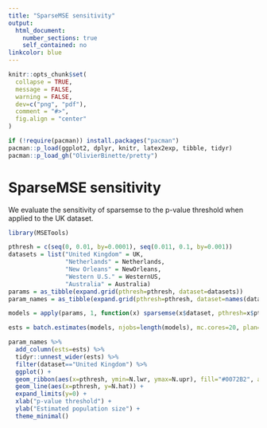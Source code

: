 ```yaml
---
title: "SparseMSE sensitivity"
output: 
  html_document:
    number_sections: true
    self_contained: no
linkcolor: blue
---
```


```r
knitr::opts_chunk$set(
  collapse = TRUE,
  message = FALSE,
  warning = FALSE,
  dev=c("png", "pdf"),
  comment = "#>",
  fig.align = "center"
)

if (!require(pacman)) install.packages("pacman")
pacman::p_load(ggplot2, dplyr, knitr, latex2exp, tibble, tidyr)
pacman::p_load_gh("OlivierBinette/pretty")
```

# SparseMSE sensitivity {#sensitivity_SparseMSE}

We evaluate the sensitivity of sparsemse to the p-value threshold when applied to the UK dataset.

```r
library(MSETools)

pthresh = c(seq(0, 0.01, by=0.0001), seq(0.011, 0.1, by=0.001))
datasets = list("United Kingdom" = UK, 
                "Netherlands" = Netherlands, 
                "New Orleans" = NewOrleans, 
                "Western U.S." = WesternUS, 
                "Australia" = Australia)
params = as_tibble(expand.grid(pthresh=pthresh, dataset=datasets))
param_names = as_tibble(expand.grid(pthresh=pthresh, dataset=names(datasets), stringsAsFactors=FALSE))

models = apply(params, 1, function(x) sparsemse(x$dataset, pthresh=x$pthresh))
```

```r
ests = batch.estimates(models, njobs=length(models), mc.cores=20, plan="collect", job_name="SparseMSE_sensitivity", nboot=10000)
```

```r
param_names %>% 
  add_column(ests=ests) %>% 
  tidyr::unnest_wider(ests) %>% 
  filter(dataset=="United Kingdom") %>% 
  ggplot() + 
  geom_ribbon(aes(x=pthresh, ymin=N.lwr, ymax=N.upr), fill="#0072B2", alpha=0.5) +
  geom_line(aes(x=pthresh, y=N.hat)) +
  expand_limits(y=0) +
  xlab("p-value threshold") +
  ylab("Estimated population size") +
  theme_minimal()
```


